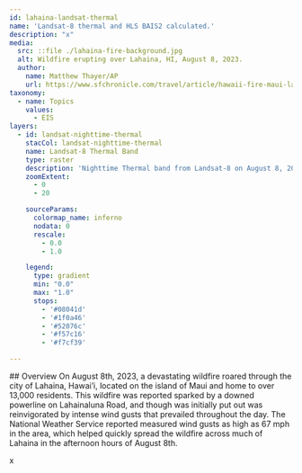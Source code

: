 ```yaml
---
id: lahaina-landsat-thermal
name: 'Landsat-8 thermal and HLS BAIS2 calculated.'
description: "x"
media:
  src: ::file ./lahaina-fire-background.jpg
  alt: Wildfire erupting over Lahaina, HI, August 8, 2023.
  author:
    name: Matthew Thayer/AP
    url: https://www.sfchronicle.com/travel/article/hawaii-fire-maui-lahaina-18289213.php
taxonomy:
  - name: Topics
    values:
      - EIS
layers:
  - id: landsat-nighttime-thermal
    stacCol: landsat-nighttime-thermal
    name: Landsat-8 Thermal Band
    type: raster
    description: 'Nighttime Thermal band from Landsat-8 on August 8, 2023 shows the extent of the ongoing Lahaina Fire.'
    zoomExtent:
      - 0
      - 20

    sourceParams:
      colormap_name: inferno
      nodata: 0
      rescale:
        - 0.0
        - 1.0

    legend:
      type: gradient
      min: "0.0"
      max: "1.0"
      stops:
        - '#08041d'
        - '#1f0a46'
        - '#52076c'
        - '#f57c16'
        - '#f7cf39'

---
```

<Block>
<Prose>
## Overview
  On August 8th, 2023, a devastating wildfire roared through the city of Lahaina, Hawai’i, located on the island of Maui and home to over 13,000 residents. This wildfire was reported sparked by a downed powerline on Lahainaluna Road, and though was initially put out was reinvigorated by intense wind gusts that prevailed throughout the day. The National Weather Service reported measured wind gusts as high as 67 mph in the area, which helped quickly spread the wildfire across much of Lahaina in the afternoon hours of August 8th. 
  
  x
</Prose>
</Block>

